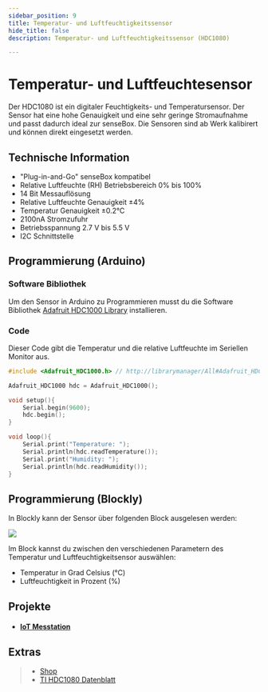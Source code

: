 ```yaml
---
sidebar_position: 9
title: Temperatur- und Luftfeuchtigkeitssensor
hide_title: false
description: Temperatur- und Luftfeuchtigkeitssensor (HDC1080)

---
```



# Temperatur- und Luftfeuchtesensor 

Der HDC1080 ist ein digitaler Feuchtigkeits- und Temperatursensor. Der Sensor hat eine hohe Genauigkeit und eine sehr geringe Stromaufnahme und passt dadurch ideal zur senseBox. Die Sensoren sind ab Werk kalibirert und können direkt eingesetzt werden.


<ImageWithText src={tempSensor} alt="Temperatur und Luftfeuchtigkeitssensor" title="Temperatur und Luftfeuchtigkeitssensor"/>

## Technische Information

* "Plug-in-and-Go" senseBox kompatibel
* Relative Luftfeuchte (RH) Betriebsbereich 0% bis 100%
* 14 Bit Messauflösung
* Relative Luftfeuchte Genauigkeit ±4%
* Temperatur Genauigkeit ±0.2°C
* 2100nA Stromzufuhr
* Betriebsspannung 2.7 V bis 5.5 V
* I2C Schnittstelle


## Programmierung (Arduino)

### Software Bibliothek
Um den Sensor in Arduino zu Programmieren musst du die Software Bibliothek [Adafruit HDC1000 Library](https://www.arduino.cc/reference/en/libraries/adafruit-hdc1000-library/) installieren.

### Code
Dieser Code gibt die Temperatur und die relative Luftfeuchte im Seriellen Monitor aus. 

```cpp
#include <Adafruit_HDC1000.h> // http://librarymanager/All#Adafruit_HDC1000_Library

Adafruit_HDC1000 hdc = Adafruit_HDC1000();

void setup(){
    Serial.begin(9600);
    hdc.begin();
}

void loop(){
    Serial.print("Temperature: ");
    Serial.println(hdc.readTemperature());
    Serial.print("Humidity: ");
    Serial.println(hdc.readHumidity());
}
```


## Programmierung (Blockly)

In Blockly kann der Sensor über folgenden Block ausgelesen werden:

![](/img/hardware-bilder/temperatur-luftfeuchte/block_temperatur_luftfeuchte.svg)

Im Block kannst du zwischen den verschiedenen Parametern des Temperatur und Luftfeuchtigkeitsensor auswählen:

- Temperatur in Grad Celsius (°C)
- Luftfeuchtigkeit in Prozent (%)

## Projekte

* #### [IoT Messtation](https://sensebox.de/projects/de/2024-01-10-iotmesstation_s2)


## Extras


>- [Shop](https://sensebox.kaufen/product/temperatur-luftfeuchte)
>- [TI HDC1080 Datenblatt](https://www.ti.com/lit/ds/symlink/hdc1080.pdf)
